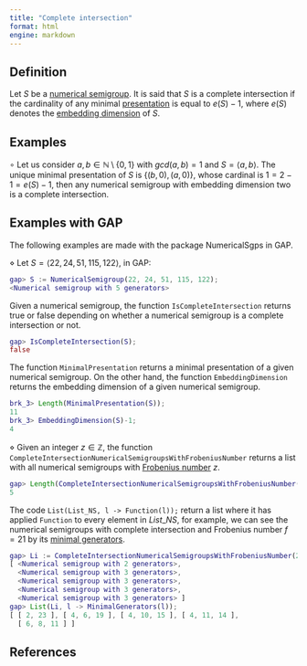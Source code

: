 ```yaml
---
title: "Complete intersection"
format: html
engine: markdown
---
```


<!-- Definición de Num. Sem. -->

## Definition

Let $S$ be a [numerical semigroup](../Basic-concepts/Numerical-semigroup.qmd). It is said that $S$ is a complete intersection if the cardinality of any minimal [presentation](../Presentations-NS/Presentation-NS.qmd) is equal to $e(S) - 1$, where $e(S)$ denotes the [embedding dimension](../Basic-concepts/Embedding-dimension.qmd) of $S$.

## Examples

$\circ$ Let us consider $a,b \in \mathbb{N} \setminus \{0,1\}$ with $gcd(a,b) = 1$ and $S = \langle a, b \rangle$. The unique minimal presentation of $S$ is $\{(b, 0), (a, 0)\}$, whose cardinal is $1 = 2 - 1 = e(S) - 1$, then any numerical semigroup with embedding dimension two is a complete intersection.

## Examples with GAP

The following examples are made with the package NumericalSgps in GAP.

$\diamond$ Let $S = \langle 22, 24, 51, 115, 122 \rangle$, in GAP:

```gap
gap> S := NumericalSemigroup(22, 24, 51, 115, 122);
<Numerical semigroup with 5 generators>
```

Given a numerical semigroup, the function `IsCompleteIntersection` returns true or false depending on whether a numerical semigroup is a complete intersection or not.

```gap
gap> IsCompleteIntersection(S);
false
```

The function `MinimalPresentation` returns a minimal presentation of a given numerical semigroup. On the other hand, the function `EmbeddingDimension` returns the embedding dimension of a given numerical semigroup.

```gap
brk_3> Length(MinimalPresentation(S));
11
brk_3> EmbeddingDimension(S)-1;
4
```

$\diamond$ Given an integer $z \in \mathbb{Z}$, the function `CompleteIntersectionNumericalSemigroupsWithFrobeniusNumber` returns a list with all numerical semigroups with [Frobenius number](../Basic-concepts/Frobenius-number.qmd) $z$.

```gap
gap> Length(CompleteIntersectionNumericalSemigroupsWithFrobeniusNumber(21));
5
```

The code `List(List_NS, l -> Function(l));` return a list where it has applied `Function` to every element in $List\_NS$, for example, we can see the numerical semigroups with complete intersection and Frobenius number $f = 21$ by its [minimal generators](../Basic-concepts/Minimal-set-of-generators.qmd).

```gap
gap> Li := CompleteIntersectionNumericalSemigroupsWithFrobeniusNumber(21);
[ <Numerical semigroup with 2 generators>,
  <Numerical semigroup with 3 generators>,
  <Numerical semigroup with 3 generators>,
  <Numerical semigroup with 3 generators>,
  <Numerical semigroup with 3 generators> ]
gap> List(Li, l -> MinimalGenerators(l));
[ [ 2, 23 ], [ 4, 6, 19 ], [ 4, 10, 15 ], [ 4, 11, 14 ],
  [ 6, 8, 11 ] ]
```




## References







